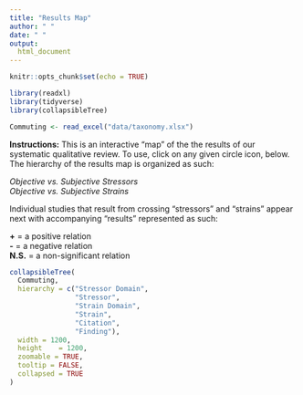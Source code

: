 ```yaml
---
title: "Results Map"
author: " "
date: " "
output:
  html_document
---
```


```r
knitr::opts_chunk$set(echo = TRUE)
```

```r
library(readxl)
library(tidyverse)
library(collapsibleTree)
```

```r
Commuting <- read_excel("data/taxonomy.xlsx")
```

**Instructions:** This is an interactive “map” of the the results of our systematic qualitative review. To use, click on any given circle icon, below. The hierarchy of the results map is organized as such:

*Objective vs. Subjective Stressors*  
*Objective vs. Subjective Strains*  

Individual studies that result from crossing “stressors” and “strains” appear next with accompanying “results” represented as such:  

**+** = a positive relation  
**-** = a negative relation  
**N.S.** = a non-significant relation  


```r
collapsibleTree(
  Commuting,
  hierarchy = c("Stressor Domain", 
                "Stressor", 
                "Strain Domain",
                "Strain",
                "Citation",
                "Finding"),
  width = 1200,
  height	= 1200,
  zoomable = TRUE,
  tooltip = FALSE,
  collapsed = TRUE
)
```


